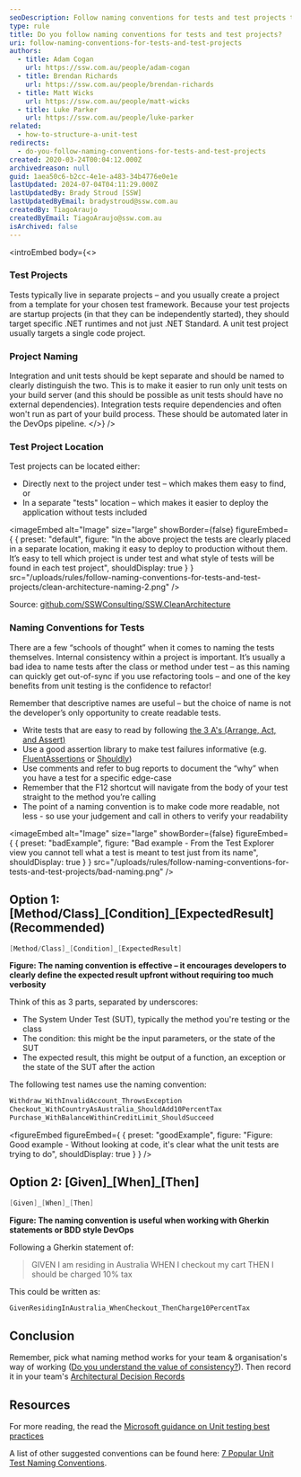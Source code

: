 ```yaml
---
seoDescription: Follow naming conventions for tests and test projects to ensure clarity, consistency, and readability.
type: rule
title: Do you follow naming conventions for tests and test projects?
uri: follow-naming-conventions-for-tests-and-test-projects
authors:
  - title: Adam Cogan
    url: https://ssw.com.au/people/adam-cogan
  - title: Brendan Richards
    url: https://ssw.com.au/people/brendan-richards
  - title: Matt Wicks
    url: https://ssw.com.au/people/matt-wicks
  - title: Luke Parker
    url: https://ssw.com.au/people/luke-parker
related:
  - how-to-structure-a-unit-test
redirects:
  - do-you-follow-naming-conventions-for-tests-and-test-projects
created: 2020-03-24T00:04:12.000Z
archivedreason: null
guid: 1aea50c6-b2cc-4e1e-a483-34b4776e0e1e
lastUpdated: 2024-07-04T04:11:29.000Z
lastUpdatedBy: Brady Stroud [SSW]
lastUpdatedByEmail: bradystroud@ssw.com.au
createdBy: TiagoAraujo
createdByEmail: TiagoAraujo@ssw.com.au
isArchived: false
---
```


<introEmbed
  body={<>
### Test Projects

Tests typically live in separate projects – and you usually create a project from a template for your chosen test framework.
Because your test projects are startup projects (in that they can be independently started), they should target specific .NET runtimes and not just .NET Standard.
A unit test project usually targets a single code project.

### Project Naming

Integration and unit tests should be kept separate and should be named to clearly distinguish the two.
This is to make it easier to run only unit tests on your build server (and this should be possible as unit tests should have no external dependencies).
Integration tests require dependencies and often won't run as part of your build process. These should be automated later in the DevOps pipeline.
  </>}
/>
### Test Project Location

Test projects can be located either:

* Directly next to the project under test – which makes them easy to find, or
* In a separate "tests" location – which makes it easier to deploy the application without tests included


<imageEmbed
  alt="Image"
  size="large"
  showBorder={false}
  figureEmbed={ {
    preset: "default",
    figure: "In the above project the tests are clearly placed in a separate location, making it easy to deploy to production without them. It’s easy to tell which project is under test and what style of tests will be found in each test project",
    shouldDisplay: true
  } }
  src="/uploads/rules/follow-naming-conventions-for-tests-and-test-projects/clean-architecture-naming-2.png"
/>

Source: [github.com/SSWConsulting/SSW.CleanArchitecture](https://github.com/SSWConsulting/SSW.CleanArchitecture)

### Naming Conventions for Tests

There are a few “schools of thought” when it comes to naming the tests themselves.
Internal consistency within a project is important.
It’s usually a bad idea to name tests after the class or method under test – as this naming can quickly get out-of-sync if you use refactoring tools – and one of the key benefits from unit testing is the confidence to refactor!

Remember that descriptive names are useful – but the choice of name is not the developer’s only opportunity to create readable tests.

* Write tests that are easy to read by following [the 3 A's (Arrange, Act, and Assert)](/how-to-structure-a-unit-test)
* Use a good assertion library to make test failures informative (e.g. [FluentAssertions](https://fluentassertions.com) or [Shouldly](https://github.com/shouldly/shouldly))
* Use comments and refer to bug reports to document the “why” when you have a test for a specific edge-case
* Remember that the F12 shortcut will navigate from the body of your test straight to the method you’re calling
* The point of a naming convention is to make code more readable, not less - so use your judgement and call in others to verify your readability

<imageEmbed
  alt="Image"
  size="large"
  showBorder={false}
  figureEmbed={ {
    preset: "badExample",
    figure: "Bad example - From the Test Explorer view you cannot tell what a test is meant to test just from its name",
    shouldDisplay: true
  } }
  src="/uploads/rules/follow-naming-conventions-for-tests-and-test-projects/bad-naming.png"
/>

## Option 1: \[Method/Class]\_\[Condition]\_[ExpectedResult] (Recommended)

```cs
[Method/Class]_[Condition]_[ExpectedResult]
```

**Figure: The naming convention is effective – it encourages developers to clearly define the expected result upfront without requiring too much verbosity**

Think of this as 3 parts, separated by underscores:

* The System Under Test (SUT), typically the method you're testing or the class
* The condition: this might be the input parameters, or the state of the SUT
* The expected result, this might be output of a function, an exception or the state of the SUT after the action

The following test names use the naming convention:

```cs
Withdraw_WithInvalidAccount_ThrowsException
Checkout_WithCountryAsAustralia_ShouldAdd10PercentTax
Purchase_WithBalanceWithinCreditLimit_ShouldSucceed
```

<figureEmbed figureEmbed={ {
  preset: "goodExample",
  figure: "Figure: Good example - Without looking at code, it's clear what the unit tests are trying to do",
  shouldDisplay: true
} } />


## Option 2: \[Given]\_\[When]\_\[Then]

```cs
[Given]_[When]_[Then]
```

**Figure: The naming convention is useful when working with Gherkin statements or BDD style DevOps**

Following a Gherkin statement of:

> GIVEN I am residing in Australia
> WHEN I checkout my cart
> THEN I should be charged 10% tax

This could be written as:

```cs
GivenResidingInAustralia_WhenCheckout_ThenCharge10PercentTax
```

## Conclusion

Remember, pick what naming method works for your team & organisation's way of working ([Do you understand the value of consistency?](/the-value-of-consistency/)). Then record it in your team's [Architectural Decision Records](/architectural-decision-records/)

## Resources

For more reading, the read the [Microsoft guidance on Unit testing best practices](https://learn.microsoft.com/en-us/dotnet/core/testing/unit-testing-best-practices?WT.mc_id=DOP-MVP-33518)

A list of other suggested conventions can be found here: [7 Popular Unit Test Naming Conventions](https://dzone.com/articles/7-popular-unit-test-naming).
